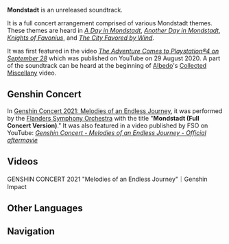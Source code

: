 {{Soundtrack Infobox
|title       = Mondstadt
|image       = Developer Insight CG Image.webp
|album       = 
|number      = 
|featured    = GENSHIN CONCERT 2021 "Melodies of an Endless Journey" (CD)
|featured_disc= A
|youtube_id  = UIam8zl4af8
|youtube_time= 199
|played_in   = Media; Concert Version
|during      = Full Concert Arrangement
|previous    = 
|next        = 
}}
'''Mondstadt''' is an unreleased soundtrack.

It is a full concert arrangement comprised of various Mondstadt themes. These themes are heard in ''[[A Day in Mondstadt]]'', ''[[Another Day in Mondstadt]]'', ''[[Knights of Favonius (Soundtrack)|Knights of Favonius]]'', and ''[[The City Favored by Wind]]''.

It was first featured in the video ''[https://youtu.be/77CyEUZrgSU The Adventure Comes to Playstation®4 on September 28]'' which was published on YouTube on 29 August 2020. A part of the soundtrack can be heard at the beginning of [[Albedo]]'s [https://youtu.be/xOJfaOI87XU Collected Miscellany] video.

==Genshin Concert==
{{Quote|When Maestro Dirk Brossé and Flanders Symphony Orchestra first played the Mondstadt theme, we immediately knew we got the ideal team to recreate some of the most memorable moments in the game for fans and players.|[https://www.symfonieorkest.be/en/nieuws/94/Concert_Genshin_Impact MiHoYo on working with Dirk Brossé and the FSO]}}

In [[Genshin Concert|Genshin Concert 2021: Melodies of an Endless Journey]], it was performed by the [https://www.symfonieorkest.be/en/pQbzua/orkest/about-the-orchestra Flanders Symphony Orchestra] with the title "'''Mondstadt (Full Concert Version)'''." It was also featured in a video published by FSO on YouTube: ''[https://youtu.be/sRjVXIuGtSc Genshin Concert - Melodies of an Endless Journey - Official aftermovie]''

==Videos==
<gallery hideaddbutton="true" captionalign="center">
GENSHIN CONCERT 2021 "Melodies of an Endless Journey"｜Genshin Impact
</gallery>

==Other Languages==
{{Other Languages|default_hidden = 1
|en      = Mondstadt (Full Concert Version)
|zhs     = 蒙德 (音乐会完整版)
|zhs_rm  = Méngdé (Yīnyuè-huì Wánzhěng Bǎn)
|ja      = モンド(コンサート版)
|ja_rm   = Mondo (Konsaato-ban)
}}
{{Clr}}
==Navigation==
{{Soundtrack Navbox}}